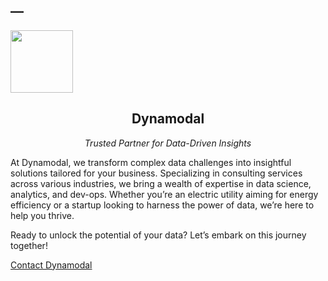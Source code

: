 ---
---

![](files/logo.svg){height="100" fig-align="center"} 

::: {style="text-align: center"}

# Dynamodal

*Trusted Partner for Data-Driven Insights*

:::

At Dynamodal, we transform complex data challenges into insightful solutions tailored for your business. Specializing in consulting services across various industries, we bring a wealth of expertise in data science, analytics, and dev-ops. Whether you’re an electric utility aiming for energy efficiency or a startup looking to harness the power of data, we’re here to help you thrive. 

Ready to unlock the potential of your data? Let’s embark on this journey together!

[Contact Dynamodal](/contact.html)